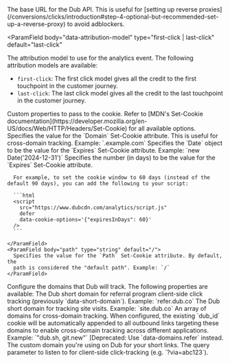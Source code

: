 <ParamField body="data-api-host" type="url" default="https://api.dub.co">
  The base URL for the Dub API. This is useful for [setting up reverse
  proxies](/conversions/clicks/introduction#step-4-optional-but-recommended-set-up-a-reverse-proxy)
  to avoid adblockers.
</ParamField>

<ParamField
  body="data-attribution-model"
  type="first-click | last-click"
  default="last-click"
>
  The attribution model to use for the analytics event. The following
  attribution models are available:

- `first-click`: The first click model
  gives all the credit to the first touchpoint in the customer journey.
- `last-click`: The last click model gives all the credit to the last
  touchpoint in the customer journey.

</ParamField>

<ParamField body="data-cookie-options" type="JSON-stringified object">
  Custom properties to pass to the cookie. Refer to
  [MDN's Set-Cookie documentation](https://developer.mozilla.org/en-US/docs/Web/HTTP/Headers/Set-Cookie) for
  all available options.

  <Expandable title="properties">
    <ParamField body="domain" type="string">
      Specifies the value for the `Domain` Set-Cookie attribute. This is useful
      for cross-domain tracking. Example: `.example.com`
    </ParamField>
    <ParamField body="expires" type="integer" default="90">
      Specifies the `Date` object to be the value for the `Expires` Set-Cookie
      attribute. Example: `new Date('2024-12-31')`
    </ParamField>
    <ParamField body="expiresInDays" type="integer" default="90">
      Specifies the number (in days) to be the value for the `Expires`
      Set-Cookie attribute.

      For example, to set the cookie window to 60 days (instead of the default 90 days), you can add the following to your script:

      ```html
      <script
        src="https://www.dubcdn.com/analytics/script.js"
        defer
        data-cookie-options='{"expiresInDays": 60}'
      />
      ```

    </ParamField>
    <ParamField body="path" type="string" default="/">
      Specifies the value for the `Path` Set-Cookie attribute. By default, the
      path is considered the "default path". Example: `/`
    </ParamField>

  </Expandable>
</ParamField>

<ParamField body="data-domains" type="JSON-stringified object">
  Configure the domains that Dub will track. The following properties are available:

  <Expandable title="properties">
    <ParamField body="refer" type="string">
      The Dub short domain for referral program client-side click tracking (previously `data-short-domain`).
      Example: `refer.dub.co`
    </ParamField>
    <ParamField body="site" type="string">
      The Dub short domain for tracking site visits.
      Example: `site.dub.co`
    </ParamField>
    <ParamField body="outbound" type="string | string[]">
      An array of domains for cross-domain tracking. When configured, the existing `dub_id` cookie
      will be automatically appended to all outbound links targeting these domains to enable
      cross-domain tracking across different applications.
      Example: `"dub.sh, git.new"`
    </ParamField>
  </Expandable>
</ParamField>

<ParamField body="data-short-domain" type="string" deprecated>
  [Deprecated: Use `data-domains.refer` instead. The custom domain you're using
  on Dub for your short links.
</ParamField>

<ParamField body="data-query-param" type="string" default="via">
  The query parameter to listen to for client-side click-tracking (e.g.
  `?via=abc123`).
</ParamField>
